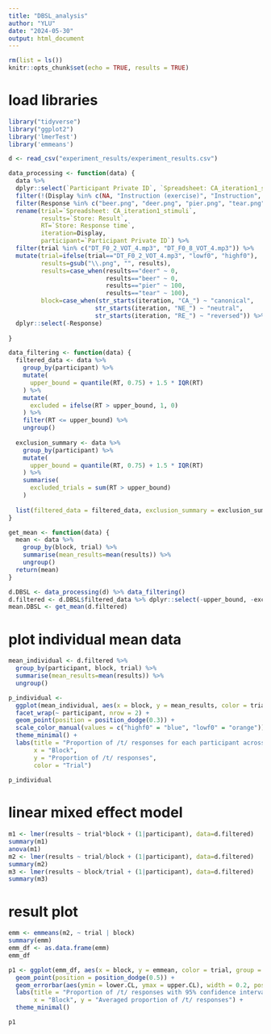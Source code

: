 ```yaml
---
title: "DBSL_analysis"
author: "YLU"
date: "2024-05-30"
output: html_document
---
```


```r
rm(list = ls())
knitr::opts_chunk$set(echo = TRUE, results = TRUE)
```

# load libraries
```r
library("tidyverse")
library("ggplot2")
library('lmerTest')
library('emmeans')
```

```r

d <- read_csv("experiment_results/experiment_results.csv")

data_processing <- function(data) {
  data %>% 
  dplyr::select(`Participant Private ID`, `Spreadsheet: CA_iteration1_stimuli`, `Store: Result`, `Store: Response time`, Display, Response) %>%
  filter(!(Display %in% c(NA, "Instruction (exercise)", "Instruction", "Exercise", "Exercise end", "Finish"))) %>% 
  filter(Response %in% c("beer.png", "deer.png", "pier.png", "tear.png")) %>% 
  rename(trial=`Spreadsheet: CA_iteration1_stimuli`,
         results=`Store: Result`,
         RT=`Store: Response time`,
         iteration=Display,
         participant=`Participant Private ID`) %>% 
  filter(trial %in% c("DT_F0_2_VOT_4.mp3", "DT_F0_8_VOT_4.mp3")) %>% 
  mutate(trial=ifelse(trial=="DT_F0_2_VOT_4.mp3", "lowf0", "highf0"),
         results=gsub("\\.png", "", results),
         results=case_when(results=="deer" ~ 0,
                           results=="beer" ~ 0,
                           results=="pier" ~ 100,
                           results=="tear" ~ 100),
         block=case_when(str_starts(iteration, "CA_") ~ "canonical",
                        str_starts(iteration, "NE_") ~ "neutral",
                        str_starts(iteration, "RE_") ~ "reversed")) %>% 
  dplyr::select(-Response)
  
}

data_filtering <- function(data) {
  filtered_data <- data %>% 
    group_by(participant) %>%
    mutate(
      upper_bound = quantile(RT, 0.75) + 1.5 * IQR(RT)
    ) %>%
    mutate(
      excluded = ifelse(RT > upper_bound, 1, 0)
    ) %>%
    filter(RT <= upper_bound) %>%
    ungroup()
  
  exclusion_summary <- data %>%
    group_by(participant) %>%
    mutate(
      upper_bound = quantile(RT, 0.75) + 1.5 * IQR(RT)
    ) %>%
    summarise(
      excluded_trials = sum(RT > upper_bound)
    )
  
  list(filtered_data = filtered_data, exclusion_summary = exclusion_summary)
}

get_mean <- function(data) {
  mean <- data %>% 
    group_by(block, trial) %>% 
    summarise(mean_results=mean(results)) %>% 
    ungroup()
  return(mean)
} 

d.DBSL <- data_processing(d) %>% data_filtering()
d.filtered <- d.DBSL$filtered_data %>% dplyr::select(-upper_bound, -excluded)
mean.DBSL <- get_mean(d.filtered)
```
# plot individual mean data
```r
mean_individual <- d.filtered %>% 
  group_by(participant, block, trial) %>% 
  summarise(mean_results=mean(results)) %>% 
  ungroup()

p_individual <- 
  ggplot(mean_individual, aes(x = block, y = mean_results, color = trial, group = trial)) +
  facet_wrap(~ participant, nrow = 2) +
  geom_point(position = position_dodge(0.3)) +
  scale_color_manual(values = c("highf0" = "blue", "lowf0" = "orange")) +
  theme_minimal() +
  labs(title = "Proportion of /t/ responses for each participant across blocks",
       x = "Block",
       y = "Proportion of /t/ responses",
       color = "Trial")
 
p_individual
```

# linear mixed effect model
```r
m1 <- lmer(results ~ trial*block + (1|participant), data=d.filtered)
summary(m1)
anova(m1)
m2 <- lmer(results ~ trial/block + (1|participant), data=d.filtered)
summary(m2)
m3 <- lmer(results ~ block/trial + (1|participant), data=d.filtered)
summary(m3)
```

# result plot
```r
emm <- emmeans(m2, ~ trial | block)
summary(emm)
emm_df <- as.data.frame(emm)
emm_df

p1 <- ggplot(emm_df, aes(x = block, y = emmean, color = trial, group = trial)) +
  geom_point(position = position_dodge(0.5)) +
  geom_errorbar(aes(ymin = lower.CL, ymax = upper.CL), width = 0.2, position = position_dodge(0.5)) +
  labs(title = "Proportion of /t/ responses with 95% confidence intervals",
       x = "Block", y = "Averaged proportion of /t/ responses") +
  theme_minimal()

p1
```